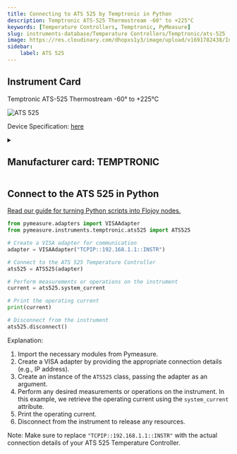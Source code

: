```yaml
---
title: Connecting to ATS 525 by Temptronic in Python
description: Temptronic ATS-525 Thermostream -60° to +225°C
keywords: [Temperature Controllers, Temptronic, PyMeasure] 
slug: instruments-database/Temperature Controllers/Temptronic/ats-525 
image: https://res.cloudinary.com/dhopxs1y3/image/upload/v1691782438/Instruments/Temperature%20Controllers/ATS-525/ATS-525.jpg
sidebar:
    label: ATS 525 
---
```



## Instrument Card

Temptronic ATS-525 Thermostream -60° to +225°C


![ATS 525](https://res.cloudinary.com/dhopxs1y3/image/upload/v1691782438/Instruments/Temperature%20Controllers/ATS-525/ATS-525.jpg)

Device Specification: [here](https://maximinstruments.com/pdf_files/TEMPTRONIC_ATS_525_Datasheet.pdf)

<details style={{ marginTop: "15px"}}>
<summary><h2 style={{display:'inline'}}>Manufacturer card: TEMPTRONIC</h2></summary>

![TEMPTRONIC](https://res.cloudinary.com/dhopxs1y3/image/upload/v1692806163/Instruments/Vendor%20Logos/Temptronic.png)

**Temptronic** temperature forcing systems, are designed for testing and characterization of semiconductors, ICs, chips, electronics, and materials

- Headquarters: USA
- Yearly Revenue (millions, USD): 19
- Vendor Website: [here](https://www.intestthermal.com/temptronic)

</details>


<FeaturedInstrumentVideo category="TEMPERATURE_CONTROLLERS" />

## Connect to the ATS 525 in Python

[Read our guide for turning Python scripts into Flojoy nodes.](https://docs.flojoy.ai/contribution/blocks/custom-flojoy-block/)



<Tabs>
<TabItem value="Flojoy" label="Flojoy" className="flojoy-instrument-tabs">

<SectionsCard category="TEMPERATURE_CONTROLLERS" manufacturer="Temptronic"></SectionsCard>

</TabItem>
<TabItem value="PyMeasure" label="PyMeasure">


```python
from pymeasure.adapters import VISAAdapter
from pymeasure.instruments.temptronic.ats525 import ATS525

# Create a VISA adapter for communication
adapter = VISAAdapter("TCPIP::192.168.1.1::INSTR")

# Connect to the ATS 525 Temperature Controller
ats525 = ATS525(adapter)

# Perform measurements or operations on the instrument
current = ats525.system_current

# Print the operating current
print(current)

# Disconnect from the instrument
ats525.disconnect()
```

Explanation:
1. Import the necessary modules from Pymeasure.
2. Create a VISA adapter by providing the appropriate connection details (e.g., IP address).
3. Create an instance of the `ATS525` class, passing the adapter as an argument.
4. Perform any desired measurements or operations on the instrument. In this example, we retrieve the operating current using the `system_current` attribute.
5. Print the operating current.
6. Disconnect from the instrument to release any resources.

Note: Make sure to replace `"TCPIP::192.168.1.1::INSTR"` with the actual connection details of your ATS 525 Temperature Controller.

</TabItem>
</Tabs>